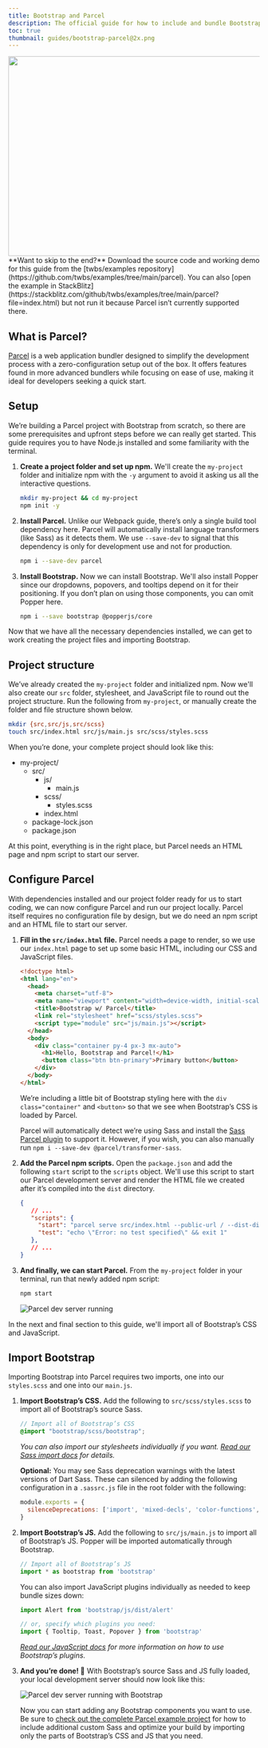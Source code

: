 ```yaml
---
title: Bootstrap and Parcel
description: The official guide for how to include and bundle Bootstrap’s CSS and JavaScript in your project using Parcel.
toc: true
thumbnail: guides/bootstrap-parcel@2x.png
---
```



<img class="d-block mx-auto mb-4 img-fluid rounded-3" srcset="/docs/[[config:docs_version]]/assets/img/guides/bootstrap-parcel.png, /docs/[[config:docs_version]]/assets/img/guides/bootstrap-parcel@2x.png 2x" src="/docs/[[config:docs_version]]/assets/img/guides/bootstrap-parcel.png" width="800" height="400" alt=""/>

<Callout>
**Want to skip to the end?** Download the source code and working demo for this guide from the [twbs/examples repository](https://github.com/twbs/examples/tree/main/parcel). You can also [open the example in StackBlitz](https://stackblitz.com/github/twbs/examples/tree/main/parcel?file=index.html) but not run it because Parcel isn’t currently supported there.
</Callout>

## What is Parcel?

[Parcel](https://parceljs.org/) is a web application bundler designed to simplify the development process with a zero-configuration setup out of the box. It offers features found in more advanced bundlers while focusing on ease of use, making it ideal for developers seeking a quick start.

## Setup

We’re building a Parcel project with Bootstrap from scratch, so there are some prerequisites and upfront steps before we can really get started. This guide requires you to have Node.js installed and some familiarity with the terminal.

1. **Create a project folder and set up npm.** We'll create the `my-project` folder and initialize npm with the `-y` argument to avoid it asking us all the interactive questions.

   ```sh
   mkdir my-project && cd my-project
   npm init -y
   ```

2. **Install Parcel.** Unlike our Webpack guide, there’s only a single build tool dependency here. Parcel will automatically install language transformers (like Sass) as it detects them. We use `--save-dev` to signal that this dependency is only for development use and not for production.

   ```sh
   npm i --save-dev parcel
   ```

3. **Install Bootstrap.** Now we can install Bootstrap. We'll also install Popper since our dropdowns, popovers, and tooltips depend on it for their positioning. If you don’t plan on using those components, you can omit Popper here.

   ```sh
   npm i --save bootstrap @popperjs/core
   ```

Now that we have all the necessary dependencies installed, we can get to work creating the project files and importing Bootstrap.

## Project structure

We’ve already created the `my-project` folder and initialized npm. Now we'll also create our `src` folder, stylesheet, and JavaScript file to round out the project structure. Run the following from `my-project`, or manually create the folder and file structure shown below.

```sh
mkdir {src,src/js,src/scss}
touch src/index.html src/js/main.js src/scss/styles.scss
```

When you’re done, your complete project should look like this:

<FileTree>

- my-project/
  - src/
    - js/
      - main.js
    - scss/
      - styles.scss
    - index.html
  - package-lock.json
  - package.json

</FileTree>

At this point, everything is in the right place, but Parcel needs an HTML page and npm script to start our server.

## Configure Parcel

With dependencies installed and our project folder ready for us to start coding, we can now configure Parcel and run our project locally. Parcel itself requires no configuration file by design, but we do need an npm script and an HTML file to start our server.

1. **Fill in the `src/index.html` file.** Parcel needs a page to render, so we use our `index.html` page to set up some basic HTML, including our CSS and JavaScript files.

   ```html
   <!doctype html>
   <html lang="en">
     <head>
       <meta charset="utf-8">
       <meta name="viewport" content="width=device-width, initial-scale=1">
       <title>Bootstrap w/ Parcel</title>
       <link rel="stylesheet" href="scss/styles.scss">
       <script type="module" src="js/main.js"></script>
     </head>
     <body>
       <div class="container py-4 px-3 mx-auto">
         <h1>Hello, Bootstrap and Parcel!</h1>
         <button class="btn btn-primary">Primary button</button>
       </div>
     </body>
   </html>
   ```

   We’re including a little bit of Bootstrap styling here with the `div class="container"` and `<button>` so that we see when Bootstrap’s CSS is loaded by Parcel.

   Parcel will automatically detect we’re using Sass and install the [Sass Parcel plugin](https://parceljs.org/languages/sass/) to support it. However, if you wish, you can also manually run `npm i --save-dev @parcel/transformer-sass`.

2. **Add the Parcel npm scripts.** Open the `package.json` and add the following `start` script to the `scripts` object. We'll use this script to start our Parcel development server and render the HTML file we created after it’s compiled into the `dist` directory.

   ```json
   {
      // ...
      "scripts": {
        "start": "parcel serve src/index.html --public-url / --dist-dir dist",
        "test": "echo \"Error: no test specified\" && exit 1"
      },
      // ...
   }
   ```

3. **And finally, we can start Parcel.** From the `my-project` folder in your terminal, run that newly added npm script:

   ```sh
   npm start
   ```

   <img class="img-fluid" src="/docs/[[config:docs_version]]/assets/img/guides/parcel-dev-server.png" alt="Parcel dev server running" />

In the next and final section to this guide, we'll import all of Bootstrap’s CSS and JavaScript.

## Import Bootstrap

Importing Bootstrap into Parcel requires two imports, one into our `styles.scss` and one into our `main.js`.

1. **Import Bootstrap’s CSS.** Add the following to `src/scss/styles.scss` to import all of Bootstrap’s source Sass.

   ```scss
   // Import all of Bootstrap’s CSS
   @import "bootstrap/scss/bootstrap";
   ```

   *You can also import our stylesheets individually if you want. [Read our Sass import docs]([[docsref:/customize/sass#importing]]) for details.*

   **Optional:** You may see Sass deprecation warnings with the latest versions of Dart Sass. These can silenced by adding the following configuration in a `.sassrc.js` file in the root folder with the following:

   ```js
   module.exports = {
     silenceDeprecations: ['import', 'mixed-decls', 'color-functions', 'global-builtin']
   }
   ```

2. **Import Bootstrap’s JS.** Add the following to `src/js/main.js` to import all of Bootstrap’s JS. Popper will be imported automatically through Bootstrap.

   ```js
   // Import all of Bootstrap’s JS
   import * as bootstrap from 'bootstrap'
   ```

   You can also import JavaScript plugins individually as needed to keep bundle sizes down:

   ```js
   import Alert from 'bootstrap/js/dist/alert'

   // or, specify which plugins you need:
   import { Tooltip, Toast, Popover } from 'bootstrap'
   ```

   *[Read our JavaScript docs]([[docsref:/getting-started/javascript/]]) for more information on how to use Bootstrap’s plugins.*

3. **And you’re done! 🎉** With Bootstrap’s source Sass and JS fully loaded, your local development server should now look like this:

   <img class="img-fluid" src="/docs/[[config:docs_version]]/assets/img/guides/parcel-dev-server-bootstrap.png" alt="Parcel dev server running with Bootstrap" />

   Now you can start adding any Bootstrap components you want to use. Be sure to [check out the complete Parcel example project](https://github.com/twbs/examples/tree/main/parcel) for how to include additional custom Sass and optimize your build by importing only the parts of Bootstrap’s CSS and JS that you need.

<GuideFooter />
